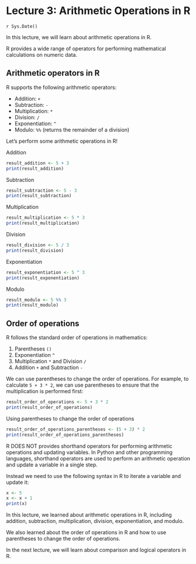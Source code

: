 # Lecture 3: Arithmetic Operations in R
`r Sys.Date()`

In this lecture, we will learn about arithmetic operations in R.

R provides a wide range of operators for performing mathematical calculations 
on numeric data.

## Arithmetic operators in R

R supports the following arithmetic operators:

- Addition: `+`
- Subtraction: `-`
- Multiplication: `*`
- Division: `/`
- Exponentiation: `^`
- Modulo: `%%` (returns the remainder of a division)

Let's perform some arithmetic operations in R!

Addition

```r
result_addition <- 5 + 3
print(result_addition)
```

Subtraction

```r
result_subtraction <- 5 - 3
print(result_subtraction)
```

Multiplication

```r
result_multiplication <- 5 * 3
print(result_multiplication)
```

Division

```r
result_division <- 5 / 3
print(result_division)
```

Exponentiation

```r
result_exponentiation <- 5 ^ 3
print(result_exponentiation)
```

Modulo

```r
result_modulo <- 5 %% 3
print(result_modulo)
```

## Order of operations

R follows the standard order of operations in mathematics:

1. Parentheses `()`
1. Exponentiation `^`
1. Multiplication `*` and Division `/`
1. Addition `+` and Subtraction `-`

We can use parentheses to change the order of operations.
For example, to calculate `5 + 3 * 2`, we can use parentheses to ensure that 
the multiplication is performed first:

```r
result_order_of_operations <- 5 + 3 * 2
print(result_order_of_operations)
```

Using parentheses to change the order of operations

```r
result_order_of_operations_parentheses <- (5 + 3) * 2
print(result_order_of_operations_parentheses)
```

R DOES NOT provides shorthand operators for performing arithmetic operations 
and updating variables. In Python and other programming languages, shorthand 
operators are used to perform an arithmetic operation and update a variable 
in a single step.

Instead we need to use the following syntax in R to iterate a variable 
and update it:

```r
x <- 5
x <- x + 1
print(x)
```

In this lecture, we learned about arithmetic operations in R, 
including addition, subtraction, multiplication, division, exponentiation, 
and modulo.

We also learned about the order of operations in R and how to use parentheses 
to change the order of operations.

In the next lecture, we will learn about comparison and logical operators in R.
